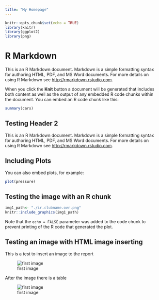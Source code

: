 ```yaml
---
title: "My Homepage"
---
```


```r
knitr::opts_chunk$set(echo = TRUE)
library(knitr)
library(ggplot2)
library(png)
```

# R Markdown {.tabset}

This is an R Markdown document. Markdown is a simple formatting syntax for authoring HTML, PDF, and MS Word documents. For more details on using R Markdown see <http://rmarkdown.rstudio.com>.

When you click the **Knit** button a document will be generated that includes both content as well as the output of any embedded R code chunks within the document. You can embed an R code chunk like this:

```r
summary(cars)
```

## Testing Header 2

This is an R Markdown document. Markdown is a simple formatting syntax for authoring HTML, PDF, and MS Word documents. For more details on using R Markdown see <http://rmarkdown.rstudio.com>.


## Including Plots

You can also embed plots, for example:

```r
plot(pressure)
```


## Testing the image with an R chunk

```r
img1_path<- "./ir.clubname.ovr.png"
knitr::include_graphics(img1_path) 
```


Note that the `echo = FALSE` parameter was added to the code chunk to prevent printing of the R code that generated the plot.

## Testing an image with HTML image inserting
This is a test to insert an image to the report

![first image](dr.division.ovr.png)

After the image there is a table

![first image](table_series_overlap.png)
